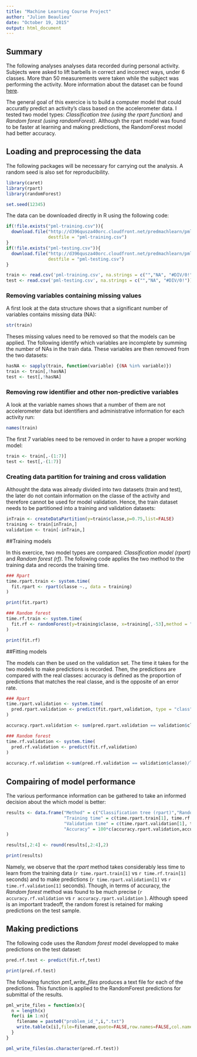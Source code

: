 ```yaml
---
title: "Machine Learning Course Project"
author: "Julien Beaulieu"
date: "October 19, 2015"
output: html_document
---
```


## Summary

The following analyses analyses data recorded during personal activity. Subjects were asked to lift barbells in correct and incorrect ways, under 6 classes. More than 50 measurements were taken while the subject was performing the activity. More information about the dataset can be found [here](http://groupware.les.inf.puc-rio.br/har).

The general goal of this exercice is to build a computer model that could accuratly predict an activity's class based on the accelerometer data. I tested two model types: *Classification tree (using the rpart function)* and *Random forest (using randomForest)*. Although the rpart model was found to be faster at learning and making predictions, the RandomForest model had better accuracy.

## Loading and preprocessing the data

The following packages will be necessary for carrying out the analysis. A random seed is also set for reproducibility.
```r
library(caret)
library(rpart)
library(randomForest)

set.seed(12345)
```

The data can be downloaded directly in R using the following code:
```r
if(!file.exists("pml-training.csv")){
  download.file("http://d396qusza40orc.cloudfront.net/predmachlearn/pml-training.csv", 
                destfile = "pml-training.csv")
}
if(!file.exists("pml-testing.csv")){
  download.file("http://d396qusza40orc.cloudfront.net/predmachlearn/pml-testing.csv", 
                destfile = "pml-testing.csv")
}

train <- read.csv('pml-training.csv', na.strings = c("","NA", "#DIV/0!"))
test <- read.csv('pml-testing.csv', na.strings = c("","NA", "#DIV/0!"))
```

### Removing variables containing missing values

A first look at the data structure shows that a significant number of variables contains missing data (NA):
```r
str(train)
```

Theses missing values need to be removed so that the models can be applied. The following identify which variables are incomplete by summing the number of NAs in the train data. These variables are then removed from the two datasets:

```r
hasNA <- sapply(train, function(variable) {(NA %in% variable)})
train <- train[,!hasNA]
test <- test[,!hasNA]

```

### Removing row identifier and other non-predictive variables

A look at the variable names shows that a number of them are not accelerometer data but identifiers and administrative information for each activity run:

```r
names(train)
```

The first 7 variables need to be removed in order to have a proper working model:

```r
train <- train[,-(1:7)]
test <- test[,-(1:7)]
```

### Creating data partition for training and cross validation

Althought the data was already divided into two datasets (train and test), the later do not contain information on the classe of the activity and therefore cannot be used for model validation. Hence, the train dataset needs to be partitioned into a training and validation datasets:

```r
inTrain <- createDataPartition(y=train$classe,p=0.75,list=FALSE)
training <- train[inTrain,]
validation <- train[-inTrain,]
```

##Training models

In this exercice, two model types are compared: *Classification model (rpart)* and *Random forest (rf)*. The following code applies the two method to the training data and records the training time.

```r
### Rpart
time.rpart.train <- system.time(
  fit.rpart <- rpart(classe ~., data = training)
)

print(fit.rpart)

### Random forest
time.rf.train <- system.time(
  fit.rf <- randomForest(y=training$classe, x=training[,-53],method = "rf", ntree = 50)
)

print(fit.rf)
```

##Fitting models

The models can then be used on the validation set. The time it takes for the two models to make predictions is recorded. Then, the predictions are compared with the real classes: accuracy is defined as the proportion of predictions that matches the real classe, and is the opposite of an error rate.

```r
### Rpart
time.rpart.validation <- system.time(
  pred.rpart.validation <- predict(fit.rpart,validation, type = "class")
)

accuracy.rpart.validation <- sum(pred.rpart.validation == validation$classe)/length(pred.rpart.validation)

### Random forest
time.rf.validation <- system.time(
  pred.rf.validation <- predict(fit.rf,validation)
)
 
accuracy.rf.validation <-sum(pred.rf.validation == validation$classe)/length(pred.rf.validation)
```

## Compairing of model performance

The various performance information can be gathered to take an informed decision about the which model is better:

```r
results <- data.frame("Method" = c("Classification tree (rpart)","Random forest (randomForest)"),
                      "Training time" = c(time.rpart.train[1], time.rf.train[1]),
                      "Validation time" = c(time.rpart.validation[1], time.rf.validation[1]),
                      "Accuracy" = 100*c(accuracy.rpart.validation,accuracy.rf.validation)
)

results[,2:4] <- round(results[,2:4],2)

print(results)
```

Namely, we observe that the *rpart* method takes considerably less time to learn from the training data (`r time.rpart.train[1]` vs `r time.rf.train[1]` seconds) and to make predictions (`r time.rpart.validation[1]` vs `r time.rf.validation[1]` seconds). Though, in terms of accuracy, the *Random forest* method was found to be much precise (`r accuracy.rf.validation` vs `r accuracy.rpart.validation` ). Although speed is an important tradeoff, the random forest is retained for making predictions on the test sample.

## Making predictions

The following code uses the *Random forest* model developped to make predictions on the test dataset:

```r
pred.rf.test <- predict(fit.rf,test)

print(pred.rf.test)
```

The following function *pm1_write_files* produces a text file for each of the predictions. This function is applied to the RandomForest predictions for submittal of the results.

```r
pml_write_files = function(x){
  n = length(x)
  for(i in 1:n){
    filename = paste0("problem_id_",i,".txt")
    write.table(x[i],file=filename,quote=FALSE,row.names=FALSE,col.names=FALSE)
  }
}

pml_write_files(as.character(pred.rf.test))
```

